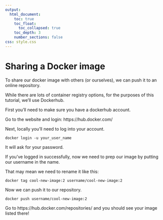 ```yaml
---
output:
  html_document:
    toc: true
    toc_float:
      toc_collapsed: true
    toc_depth: 3
    number_sections: false
css: style.css
---
```

# Sharing a Docker image

To share our docker image with others (or ourselves), we can push it to an online repository.

While there are lots of container registry options, for the purposes of this tutorial, we'll use Dockerhub.

First you'll need to make sure you have a dockerhub account.

Go to the website and login: https://hub.docker.com/

Next, locally you'll need to log into your account.

```
docker login -u your_user_name
```

It will ask for your password.

If you've logged in successfully, now we need to prep our image by putting our username in the name.

That may mean we need to rename it like this:
```
docker tag cool-new-image:2 username/cool-new-image:2
```

Now we can push it to our repository.
```
docker push username/cool-new-image:2
```

Go to https://hub.docker.com/repositories/ and you should see your image listed there!
